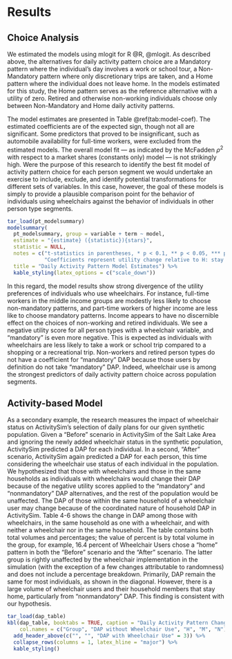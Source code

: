 # Results {#results}

## Choice Analysis

We estimated the models using mlogit for R @R, @mlogit. As described above, the
alternatives for daily activity pattern choice are a Mandatory pattern where the 
individual's day involves a work or school tour, a Non-Mandatory pattern where 
only discretionary trips are taken, and a Home pattern where the individual does 
not leave home. In the models estimated for this study, the Home pattern serves
as the reference alternative with a utility of zero. Retired and otherwise 
non-working individuals choose only between Non-Mandatory and Home daily activity
patterns.

The model estimates are presented in 
Table @ref(tab:model-coef). 
The estimated coefficients are of the expected sign, though not all are significant. 
Some predictors that proved to be insignificant, such as automobile availability
for full-time workers, were excluded from the estimated models. 
The overall model fit --- as indicated by the McFadden $\rho^2$ with respect to
a market shares (constants only) model --- is not strikingly high. Were the purpose
of this research to identify the best fit model of activity pattern choice for 
each person segment we would undertake an exercise to include, exclude, and identify
potential transformations for different sets of variables. In this case, however,
the goal of these models is simply to provide a plausible comparison point for
the behavior of individuals using wheelchairs against the behavior of individuals
in other person type segments. 

```r
tar_load(pt_modelsummary)
modelsummary(
  pt_modelsummary, group = variable + term ~ model, 
  estimate = "{estimate} ({statistic}){stars}",
  statistic = NULL,
  notes = c("t-statistics in parentheses, * p < 0.1, ** p < 0.05, *** p < 0.01",
            "Coefficients represent utility change relative to H: stay at home pattern."),
  title = "Daily Activity Pattern Model Estimates") %>%
  kable_styling(latex_options = c("scale_down"))
```


In this regard, the model results show strong divergence of the utility
preferences of individuals who use wheelchairs. For instance, full-time workers 
in the middle income groups are modestly less likely to choose non-mandatory 
patterns, and part-time workers of higher income are less like to choose
mandatory patterns. Income appears to have no discernible effect on  the choices
of non-working and retired individuals. We see a negative utility score for all 
person types with a wheelchair variable, and “mandatory” is even more negative. 
This is expected as individuals with wheelchairs are less likely to take a work 
or school trip compared to a shopping or a recreational trip. Non-workers and 
retired person types do not have a coefficient for “mandatory” DAP because those 
users by definition do not take “mandatory” DAP. Indeed, wheelchair use is among 
the strongest predictors of daily activity pattern choice across population 
segments. 

## Activity-based Model

As a secondary example, the research measures the impact of 
wheelchair status on ActivitySim’s selection of daily plans for our given 
synthetic population. Given a “Before” scenario in ActivitySim of the Salt Lake 
Area and ignoring the newly added wheelchair status in the synthetic population, 
ActivitySim predicted a DAP for each individual. In a second, “After” scenario, 
ActivitySim again predicted a DAP for each person, this time considering the 
wheelchair use status of each individual in the population. We hypothesized that 
those with wheelchairs and those in the same households as individuals with 
wheelchairs would change their DAP because of the negative utility scores 
applied to the “mandatory” and “nonmandatory” DAP alternatives, and the rest of 
the population would be unaffected. The DAP of those within the same household 
of a wheelchair user may change because of the coordinated nature of household 
DAP in ActivitySim. Table 4-6 shows the change in DAP among those with 
wheelchairs, in the same household as one with a wheelchair, and with neither a 
wheelchair nor in the same household. The table contains both total volumes and 
percentages; the value of percent is by total volume in the group, for example, 
16.4 percent of Wheelchair Users chose a “home” pattern in both the “Before” 
scenario and the “After” scenario. The latter group is rightly unaffected by 
the wheelchair implementation in the simulation (with the exception of a few
changes attributable to randomness) and does not include a percentage breakdown. 
Primarily, DAP remain the same for most individuals, as shown in the diagonal. 
However, there is a large volume of wheelchair users and their household members 
that stay home, particularly from “nonmandatory” DAP. This finding is consistent 
with our hypothesis. 

```r
tar_load(dap_table)
kbl(dap_table, booktabs = TRUE, caption = "Daily Activity Pattern Change",
    col.names = c("Group", "DAP without Wheelchair Use", "H", "M", "N")) %>%
  add_header_above(c("", "", "DAP with Wheelchair Use" = 3)) %>%
  collapse_rows(columns = 1, latex_hline = "major") %>% 
  kable_styling()
```

















